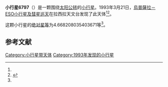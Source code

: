 {{Infobox planet
| bgcolour = #FFFFC0
| name = 6797 Ostersund
| symbol = 
| image = 
| caption = 
| discovery = yes
| discovery_ref = 
| discoverer = [[烏普薩拉－ESO小行星及彗星巡天|烏普薩拉－ESO小行星及彗星巡天]]
| discovery_site = [[拉西拉天文台|拉西拉天文台]] 
| discovered = 1993年3月21日
| designations = yes
| mp_name = 
| named_after = 
| alt_names = 1993 FG25/ 1985 SZ5 / 1985 UH6 / 1985 VY5 / 1995 UE9
| mp_category = [[主带小行星|主带小行星]]
| orbit_ref = <ref name="a">[http://ssd.jpl.nasa.gov/sbdb.cgi?sstr=6797 6797 Ostersund] {{Wayback|url=http://ssd.jpl.nasa.gov/sbdb.cgi?sstr=6797 |date=20140830114131 }}，小行星數據庫瀏覽器（JPL Small-Body Database Browser）－[[美国国家航空航天局|美国国家航空航天局]]喷气推进实验室</ref>
| epoch = 2456400.5 (2013年4月18日更新)
| aphelion = {{convert|3.121777413240098|AU|km|3|abbr=on|lk=out}}
| perihelion = {{convert|2.710591115217922|AU|km|3|abbr=on}}
| semimajor = {{convert|2.91618426422901|AU|km|3|abbr=on}}
| eccentricity = 0.07050074
| period = 1818.950456 [[日|日]]<br />4.98[[儒略年|儒略年]]
| avg_speed = 
| inclination = 1.12956129664156
| asc_node = 321.8017831919672
| mean_anomaly = 
| arg_peri = 4.668208035403671
| satellites = 
| physical_characteristics = yes
| dimensions = 
| mass = 
| density = 
| surface_grav = 
| escape_velocity = 
| sidereal_day = 
| axial_tilt = 
| pole_ecliptic_lat = 
| pole_ecliptic_lon = 
| albedo = 
| temperatures= 
| temp_name1 = 
| mean_temp_1 = 
| max_temp_1 = 
| temp_name2 = 
| max_temp_2 = 
| spectral_type = 
| abs_magnitude = 4.668208035403671
}}

'''小行星6797'''（{{lang-en|6797 Ostersund}}）是一颗围绕[[太阳|太阳]][[公转|公转]]的[[小行星|小行星]]。1993年3月21日，[[烏普薩拉－ESO小行星及彗星巡天|烏普薩拉－ESO小行星及彗星巡天]]在拉西拉天文台发现了此天体<ref name="a" /><ref>{{cite news|title=小行星列表|url=http://cfa-www.harvard.edu/iau/lists/NumberedMPs.txt|accessdate=2013-07-08|newspaper=哈佛大学|archive-date=2008-05-17|archive-url=https://web.archive.org/web/20080517010638/http://cfa-www.harvard.edu/iau/lists/NumberedMPs.txt|dead-url=no}}</ref>。

这颗小行星的[[绝对星等|绝对星等]]为4.668208035403671等<ref name="a" />。

==参考文献==
{{reflist}}
{{Minor Planet Number|[[小行星6796|小行星6796]]|[[小行星6798|小行星6798]]}}

{{小天体}}

[[Category:小行星带天体|Category:小行星带天体]]
[[Category:1993年发现的小行星|Category:1993年发现的小行星]]

{{asteroid-stub}}